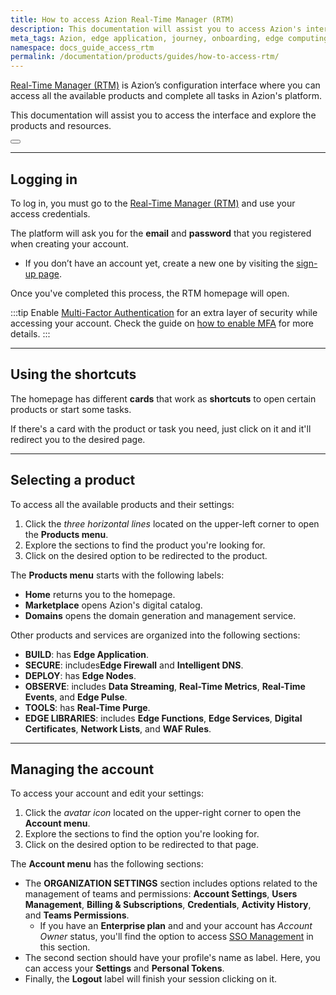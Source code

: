 ```yaml
---
title: How to access Azion Real-Time Manager (RTM)
description: This documentation will assist you to access Azion's interface and explore the products and resources.
meta_tags: Azion, edge application, journey, onboarding, edge computing
namespace: docs_guide_access_rtm
permalink: /documentation/products/guides/how-to-access-rtm/
---
```


[Real-Time Manager (RTM)](https://manager.azion.com/) is Azion’s configuration interface where you can access all the available products and complete all tasks in Azion's platform. 

This documentation will assist you to access the interface and explore the products and resources.


<Button href="/en/documentation/products/guides/getting-to-know-real-time-manager/" text="go to RTM reference" variant="secondary"> 

</Button>

---

## Logging in

To log in, you must go to the [Real-Time Manager (RTM)](https://manager.azion.com/) and use your access credentials.

The platform will ask you for the **email** and **password** that you registered when creating your account.
- If you don’t have an account yet, create a new one by visiting the [sign-up page](https://manager.azion.com/signup/).

Once you've completed this process, the RTM homepage will open.

:::tip
Enable [Multi⁠-⁠Factor Authentication](/en/documentation/products/accounts/multi-factor-authentication/) for an extra layer of security while accessing your account. Check the guide on [how to enable MFA](/en/documentation/products/guides/multi-factor-authentication/) for more details.
:::

---

## Using the shortcuts

The homepage has different **cards** that work as **shortcuts** to open certain products or start some tasks.

If there's a card with the product or task you need, just click on it and it'll redirect you to the desired page.

---

## Selecting a product

To access all the available products and their settings:

1. Click the *three horizontal lines* located on the upper-left corner to open the **Products menu**.
2. Explore the sections to find the product you're looking for.
3. Click on the desired option to be redirected to the product.

The **Products menu** starts with the following labels:

- **Home** returns you to the homepage.
- **Marketplace** opens Azion's digital catalog.
- **Domains** opens the domain generation and management service.

Other products and services are organized into the following sections:

- **BUILD**: has **Edge Application**.
- **SECURE**: includes**Edge Firewall** and **Intelligent DNS**.
- **DEPLOY**: has **Edge Nodes**.
- **OBSERVE**: includes **Data Streaming**, **Real-Time Metrics**, **Real-Time Events**, and **Edge Pulse**.
- **TOOLS**: has **Real-Time Purge**.
- **EDGE LIBRARIES**: includes **Edge Functions**, **Edge Services**, **Digital Certificates**, **Network Lists**, and **WAF Rules**. 

---

## Managing the account

To access your account and edit your settings:

1. Click the *avatar icon* located on the upper-right corner to open the **Account menu**.
2. Explore the sections to find the option you're looking for.
3. Click on the desired option to be redirected to that page.

The **Account menu** has the following sections:

- The **ORGANIZATION SETTINGS** section includes options related to the management of teams and permissions: **Account Settings**, **Users Management**, **Billing & Subscriptions**, **Credentials**, **Activity History**, and **Teams Permissions**.
  -  If you have an **Enterprise plan** and and your account has *Account Owner* status, you'll find the option to access [SSO Management](/en/documentation/products/guides/sso/) in this section.
- The second section should have your profile's name as label. Here, you can access your **Settings** and **Personal Tokens**.
- Finally, the **Logout** label will finish your session clicking on it.
